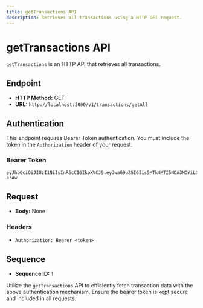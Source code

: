 ```yaml
---
title: getTransactions API
description: Retrieves all transactions using a HTTP GET request.
---
```


# getTransactions API

`getTransactions` is an HTTP API that retrieves all transactions.

## Endpoint

- **HTTP Method:** GET
- **URL:** `http://localhost:3000/v1/transactions/getAll`

## Authentication

This endpoint requires Bearer Token authentication. You must include the token in the `Authorization` header of your request.

### Bearer Token

```
eyJhbGciOiJIUzI1NiIsInR5cCI6IkpXVCJ9.eyJwaG9uZSI6Iis5MTk4MTI5NDA3MDYiLCJ1aWQiOiI1Z2VhcGdhcHhzIn0.yNyKfoOQouzSNDwp_5rJ9CAEMVJo5uqueJHNpG-a3Aw
```

## Request

- **Body:** None

### Headers

- `Authorization: Bearer <token>`

## Sequence

- **Sequence ID:** 1

Utilize the `getTransactions` API to efficiently fetch transaction data with the above authentication mechanism. Ensure the bearer token is kept secure and included in all requests.